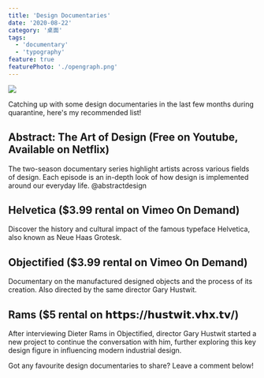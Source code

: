 ```yaml
---
title: 'Design Documentaries'
date: '2020-08-22'
category: '桌面'
tags:
  - 'documentary'
  - 'typography'
feature: true
featurePhoto: './opengraph.png'
---
```


![](./20200822-dd.png)

Catching up with some design documentaries in the last few months during quarantine, here's my recommended list!

## Abstract: The Art of Design (Free on Youtube, Available on Netflix)

The two-season documentary series highlight artists across various fields of design. Each episode is an in-depth look of how design is implemented around our everyday life.
@abstractdesign

## Helvetica ($3.99 rental on Vimeo On Demand)

Discover the history and cultural impact of the famous typeface Helvetica, also known as Neue Haas Grotesk.

## Objectified ($3.99 rental on Vimeo On Demand)

Documentary on the manufactured designed objects and the process of its creation. Also directed by the same director Gary Hustwit.

## Rams ($5 rental on 𝗵𝘁𝘁𝗽𝘀://𝗵𝘂𝘀𝘁𝘄𝗶𝘁.𝘃𝗵𝘅.𝘁𝘃/)

After interviewing Dieter Rams in Objectified, director Gary Hustwit started a new project to continue the conversation with him, further exploring this key design figure in influencing modern industrial design.

Got any favourite design documentaries to share? Leave a comment below!
